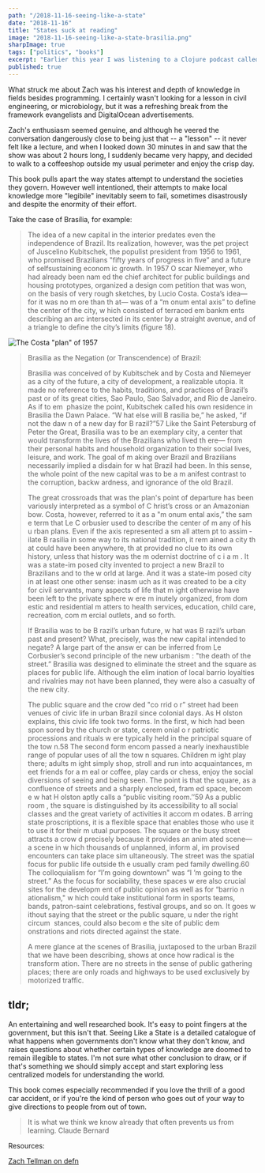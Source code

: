 ```yaml
---
path: "/2018-11-16-seeing-like-a-state"
date: "2018-11-16"
title: "States suck at reading"
image: "2018-11-16-seeing-like-a-state-brasilia.png"
sharpImage: true
tags: ["politics", "books"]
excerpt: "Earlier this year I was listening to a Clojure podcast called defn and heard a guy named Zach Tellman speak. He seemed smarter than me, so when he recommended a book called Seeing Like a State, I ordered a copy."
published: true
---
```


What struck me about Zach was his interest and depth of knowledge in fields besides programming. I certainly wasn't looking for a lesson in civil engineering, or microbiology, but it was a refreshing break from the framework evangelists and DigitalOcean advertisements.

Zach's enthusiasm seemed genuine, and although he veered the conversation dangerously close to being just that -- a "lesson" -- it never felt like a lecture, and when I looked down 30 minutes in and saw that the show was about 2 hours long, I suddenly became very happy, and decided to walk to a coffeeshop outside my usual perimeter and enjoy the crisp day.

This book pulls apart the way states attempt to understand the societies they govern. However well intentioned, their attempts to make local knowledge more "legibile" inevitably seem to fail, sometimes disastrously and despite the enormity of their effort.

Take the case of Brasília, for example:

> The idea of a new capital in the interior predates even the independence of Brazil. Its realization, however, was the pet project of Juscelino Kubitschek, the populist president from 1956 to 1961, who promised Brazilians "fifty years of progress in five” and a future of selfsustaining econom ic growth. In 1957 O scar Niemeyer, who had already been nam ed the chief architect for public buildings and housing prototypes, organized a design com petition that was won, on the basis of very rough sketches, by Lucio Costa. Costa’s idea— for it was no m ore than th at— was of a “m onum ental axis” to define the center of the city, w hich consisted of terraced em bankm ents describing an arc intersected in its center by a straight avenue, and of a triangle to define the city’s limits (figure 18).

![The Costa "plan" of 1957](/images/2018-11-16-seeing-like-a-state-brasilia.png)

> Brasilia as the Negation (or Transcendence) of Brazil:
>
> Brasilia was conceived of by Kubitschek and by Costa and Niemeyer as a city of the future, a city of development, a realizable utopia. It made no reference to the habits, traditions, and practices of Brazil’s past or of its great cities, Sao Paulo, Sao Salvador, and Rio de Janeiro. As if to em ­ phasize the point, Kubitschek called his own residence in Brasilia the Dawn Palace. “W hat else will B rasilia be,” he asked, “if not the daw n of a new day for B razil?”57 Like the Saint Petersburg of Peter the Great, Brasilia was to be an exemplary city, a center that would transform the lives of the Brazilians who lived th ere— from their personal habits and household organization to their social lives, leisure, and work. The goal of m aking over Brazil and Brazilians necessarily implied a disdain for w hat Brazil had been. In this sense, the whole point of the new capital was to be a m anifest contrast to the corruption, backw ardness, and ignorance of the old Brazil.
>
> The great crossroads that was the plan's point of departure has been variously interpreted as a symbol of C hrist’s cross or an Amazonian bow. Costa, however, referred to it as a "m onum ental axis,” the sam e term that Le C orbusier used to describe the center of m any of his u rban plans. Even if the axis represented a sm all attem pt to assim ­ ilate B rasilia in some way to its national tradition, it rem ained a city th at could have been anywhere, th at provided no clue to its own history, unless that history was the m odernist doctrine of c i a m . It was a state-im posed city invented to project a new Brazil to Brazilians and to the w orld at large. And it was a state-im posed city in at least one other sense: inasm uch as it was created to be a city for civil servants, many aspects of life that m ight otherwise have been left to the private sphere w ere m inutely organized, from dom estic and residential m atters to health services, education, child care, recreation, com m ercial outlets, and so forth.
>
> If Brasilia was to be B razil’s urban future, w hat was B razil’s urban past and present? What, precisely, was the new capital intended to negate? A large part of the answ er can be inferred from Le Corbusier’s second principle of the new urbanism : "the death of the street.” Brasilia was designed to eliminate the street and the square as places for public life. Although the elim ination of local barrio loyalties and rivalries may not have been planned, they were also a casualty of the new city.
>
> The public square and the crow ded "co rrid o r” street had been venues of civic life in urban Brazil since colonial days. As H olston explains, this civic life took two forms. In the first, w hich had been spon sored by the church or state, cerem onial o r patriotic processions and rituals w ere typically held in the principal square of the tow n.58 The second form encom passed a nearly inexhaustible range of popular uses of all the tow n squares. Children m ight play there; adults m ight simply shop, stroll and run into acquaintances, m eet friends for a m eal or coffee, play cards or chess, enjoy the social diversions of seeing and being seen. The point is that the square, as a confluence of streets and a sharply enclosed, fram ed space, becom e w hat H olston aptly calls a “public visiting room.’’59 As a public room , the square is distinguished by its accessibility to all social classes and the great variety of activities it accom m odates. B arring state proscriptions, it is a flexible space that enables those who use it to use it for their m utual purposes. The square or the busy street attracts a crow d precisely because it provides an anim ated scene— a scene in w hich thousands of unplanned, inform al, im provised encounters can take place sim ultaneously. The street was the spatial focus for public life outside th e usually cram ped family dwelling.60 The colloquialism for “I’m going downtown" was “I ’m going to the street.” As the focus for sociability, these spaces w ere also crucial sites for the developm ent of public opinion as well as for “barrio n ationalism," w hich could take institutional form in sports teams, bands, patron-saint celebrations, festival groups, and so on. It goes w ithout saying that the street or the public square, u nder the right circum ­ stances, could also becom e the site of public dem onstrations and riots directed against the state.
>
> A mere glance at the scenes of Brasilia, juxtaposed to the urban Brazil that we have been describing, shows at once how radical is the transform ation. There are no streets in the sense of public gathering places; there are only roads and highways to be used exclusively by motorized traffic.

## tldr;

An entertaining and well researched book. It's easy to point fingers at the government, but this isn't that. Seeing Like a State is a detailed catalogue of what happens when governments don't know what they don't know, and raises questions about whether certain types of knowledge are doomed to remain illegible to states. I'm not sure what other conclusion to draw, or if that's something we should simply accept and start exploring less centralized models for understanding the world.

This book comes especially recommended if you love the thrill of a good car accident, or if you're the kind of person who goes out of your way to give directions to people from out of town.

> It is what we think we know already that often prevents us from learning.
> Claude Bernard

Resources:

[Zach Tellman on defn](https://soundcloud.com/defn-771544745/30-zach-tellman-aka-ztellman)
